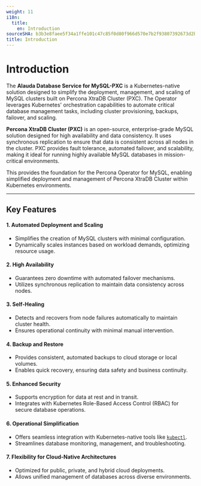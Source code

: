 ```yaml
---
weight: 11
i18n:
  title:
    en: Introduction
sourceSHA: b3b3e8faee5f34a1ffe101c47c85f0d80f966d570e7b2f93807392673d2b1db7
title: Introduction
---
```


# Introduction

The **Alauda Database Service for MySQL-PXC** is a Kubernetes-native solution designed to simplify the deployment, management, and scaling of MySQL clusters built on Percona XtraDB Cluster (PXC). The Operator leverages Kubernetes' orchestration capabilities to automate critical database management tasks, including cluster provisioning, backups, failover, and scaling.

**Percona XtraDB Cluster (PXC)** is an open-source, enterprise-grade MySQL solution designed for high availability and data consistency. It uses synchronous replication to ensure that data is consistent across all nodes in the cluster. PXC provides fault tolerance, automated failover, and scalability, making it ideal for running highly available MySQL databases in mission-critical environments.

This provides the foundation for the Percona Operator for MySQL, enabling simplified deployment and management of Percona XtraDB Cluster within Kubernetes environments.

---

## Key Features 

#### 1. **Automated Deployment and Scaling**  
   - Simplifies the creation of MySQL clusters with minimal configuration.
   - Dynamically scales instances based on workload demands, optimizing resource usage.

#### 2. **High Availability**  
   - Guarantees zero downtime with automated failover mechanisms.
   - Utilizes synchronous replication to maintain data consistency across nodes.

#### 3. **Self-Healing**  
   - Detects and recovers from node failures automatically to maintain cluster health.
   - Ensures operational continuity with minimal manual intervention.

#### 4. **Backup and Restore**  
   - Provides consistent, automated backups to cloud storage or local volumes.
   - Enables quick recovery, ensuring data safety and business continuity.

#### 5. **Enhanced Security**  
   - Supports encryption for data at rest and in transit.
   - Integrates with Kubernetes Role-Based Access Control (RBAC) for secure database operations.

#### 6. **Operational Simplification**  
   - Offers seamless integration with Kubernetes-native tools like [`kubectl`](https://kubernetes.io/docs/reference/kubectl/).
   - Streamlines database monitoring, management, and troubleshooting.

#### 7. **Flexibility for Cloud-Native Architectures**  
   - Optimized for public, private, and hybrid cloud deployments.
   - Allows unified management of databases across diverse environments.

